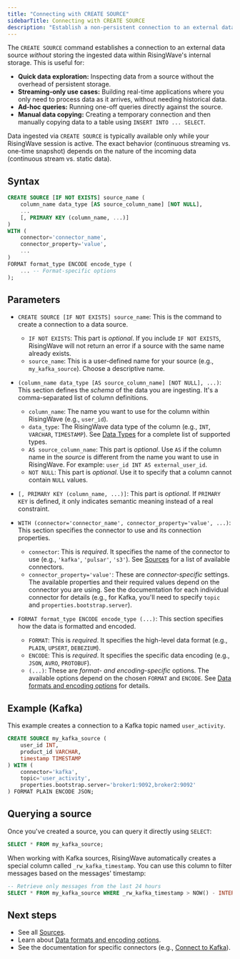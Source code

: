 ```yaml
---
title: "Connecting with CREATE SOURCE"
sidebarTitle: Connecting with CREATE SOURCE
description: "Establish a non-persistent connection to an external data source in RisingWave."
---
```


The `CREATE SOURCE` command establishes a connection to an external data source *without* storing the ingested data within RisingWave's internal storage. This is useful for:

*   **Quick data exploration:** Inspecting data from a source without the overhead of persistent storage.
*   **Streaming-only use cases:** Building real-time applications where you only need to process data as it arrives, without needing historical data.
*   **Ad-hoc queries:** Running one-off queries directly against the source.
*   **Manual data copying:** Creating a temporary connection and then manually copying data to a table using `INSERT INTO ... SELECT`.

<Note>

Data ingested via `CREATE SOURCE` is typically available only while your RisingWave session is active.  The exact behavior (continuous streaming vs. one-time snapshot) depends on the nature of the incoming data (continuous stream vs. static data).

</Note>

## Syntax

```sql
CREATE SOURCE [IF NOT EXISTS] source_name (
    column_name data_type [AS source_column_name] [NOT NULL],
    ...
    [, PRIMARY KEY (column_name, ...)]
)
WITH (
    connector='connector_name',
    connector_property='value',
    ...
)
FORMAT format_type ENCODE encode_type (
    ... -- Format-specific options
);
```

## Parameters

*   `CREATE SOURCE [IF NOT EXISTS] source_name`: This is the command to create a connection to a data source.

    *   `IF NOT EXISTS`: This part is *optional*. If you include `IF NOT EXISTS`, RisingWave will not return an error if a source with the same name already exists.
    *   `source_name`: This is a user-defined name for your source (e.g., `my_kafka_source`). Choose a descriptive name.

*   `(column_name data_type [AS source_column_name] [NOT NULL], ...)`: This section defines the *schema* of the data you are ingesting. It's a comma-separated list of column definitions.

    *   `column_name`: The name you want to use for the column within RisingWave (e.g., `user_id`).
    *   `data_type`: The RisingWave data type of the column (e.g., `INT`, `VARCHAR`, `TIMESTAMP`). See [Data Types](/sql/data-types/overview) for a complete list of supported types.
    *   `AS source_column_name`: This part is *optional*. Use `AS` if the column name in the *source* is different from the name you want to use in RisingWave. For example: `user_id INT AS external_user_id`.
    *   `NOT NULL`: This part is *optional*. Use it to specify that a column cannot contain `NULL` values.

*   `[, PRIMARY KEY (column_name, ...)]`: This part is *optional*. If `PRIMARY KEY` is defined, it only indicates semantic meaning instead of a real constraint.

*   `WITH (connector='connector_name', connector_property='value', ...)`: This section specifies the connector to use and its connection properties.

    *   `connector`: This is *required*. It specifies the name of the connector to use (e.g., `'kafka'`, `'pulsar'`, `'s3'`). See [Sources](/ingestion/getting-started/sources) for a list of available connectors.
    *   `connector_property='value'`: These are *connector-specific* settings. The available properties and their required values depend on the connector you are using. See the documentation for each individual connector for details (e.g., for Kafka, you'll need to specify `topic` and `properties.bootstrap.server`).

*   `FORMAT format_type ENCODE encode_type (...)`: This section specifies how the data is formatted and encoded.

    *   `FORMAT`: This is *required*. It specifies the high-level data format (e.g., `PLAIN`, `UPSERT`, `DEBEZIUM`).
    *   `ENCODE`: This is *required*. It specifies the specific data encoding (e.g., `JSON`, `AVRO`, `PROTOBUF`).
    *   `(...)`: These are *format- and encoding-specific* options. The available options depend on the chosen `FORMAT` and `ENCODE`. See [Data formats and encoding options](/ingestion/getting-started/formats-and-encoding-options) for details.


## Example (Kafka)

This example creates a connection to a Kafka topic named `user_activity`.

```sql
CREATE SOURCE my_kafka_source (
    user_id INT,
    product_id VARCHAR,
    timestamp TIMESTAMP
) WITH (
    connector='kafka',
    topic='user_activity',
    properties.bootstrap.server='broker1:9092,broker2:9092'
) FORMAT PLAIN ENCODE JSON;
```

## Querying a source

Once you've created a source, you can query it directly using `SELECT`:

```sql
SELECT * FROM my_kafka_source;
```

When working with Kafka sources, RisingWave automatically creates a special column called `_rw_kafka_timestamp`. You can use this column to filter messages based on the messages' timestamp:

```sql
-- Retrieve only messages from the last 24 hours
SELECT * FROM my_kafka_source WHERE _rw_kafka_timestamp > NOW() - INTERVAL '1 day';
```

## Next steps 

- See all [Sources](/ingestion/getting-started/sources).
- Learn about [Data formats and encoding options](/ingestion/getting-started/formats-and-encoding-options).
- See the documentation for specific connectors (e.g., [Connect to Kafka](/ingestion/sources/kafka)).